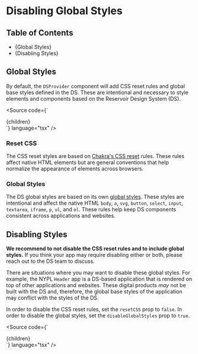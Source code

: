 

<Meta title="Development Guide/Disabling Global Styles" />

# Disabling Global Styles

## Table of Contents

- {<Link href="#global-styles" target="_self">Global Styles</Link>}
- {<Link href="#disabling-styles" target="_self">Disabling Styles</Link>}

## Global Styles

By default, the `DSProvider` component will add CSS reset rules and global base
styles defined in the DS. These are intentional and necessary to style elements
and components based on the Reservoir Design System (DS).

<Source
  code={`
<DSProvider>
  <div className="my-app">
    {children}
  </div>
</DSProvider>
`}
  language="tsx"
/>

### Reset CSS

The CSS reset styles are based on [Chakra's CSS reset](https://github.com/chakra-ui/chakra-ui/blob/%40chakra-ui/react%401.8.8/packages/css-reset/src/css-reset.tsx)
rules. These rules affect native HTML elements but are general conventions that
help normalize the appearance of elements across browsers.

### Global Styles

The DS global styles are based on its own [global styles](https://github.com/NYPL/nypl-design-system/blob/development/src/theme/foundations/global.ts).
These styles are intentional and affect the native HTML `body`, `a`, `svg`, `button`,
`select`, `input`, `textarea`, `iframe`, `p`, `ul`, and `ol`. These rules help
keep DS components consistent across applications and websites.

## Disabling Styles

**We recommend to not disable the CSS reset rules and to include global styles.**
If you think your app may require disabling either or both, please reach out to
the DS team to discuss.

There are situations where you may want to disable these global styles. For
example, the NYPL `Header` app is a DS-based application that is rendered on top
of other applications and websites. These digital products _may_ not be built
with the DS and, therefore, the global base styles of the application may
conflict with the styles of the DS.

In order to disable the CSS reset rules, set the `resetCSS` prop to `false`. In
order to disable the global styles, set the `disableGlobalStyles` prop to `true`.

<Source
  code={`
<DSProvider resetCSS={false} disableGlobalStyle>
  <div className="my-app">
    {children}
  </div>
</DSProvider>
`}
  language="tsx"
/>
